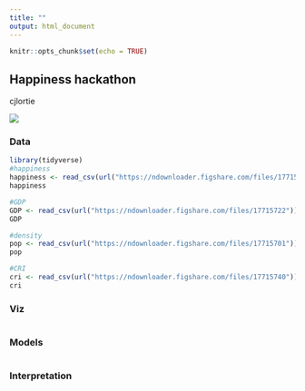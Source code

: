 ```yaml
---
title: ""
output: html_document
---
```


```r
knitr::opts_chunk$set(echo = TRUE)
```

## Happiness hackathon
cjlortie

![](./mr-robot.jpg)  

### Data
```r
library(tidyverse)
#happiness
happiness <- read_csv(url("https://ndownloader.figshare.com/files/17715713"))
happiness

#GDP
GDP <- read_csv(url("https://ndownloader.figshare.com/files/17715722"))
GDP

#density
pop <- read_csv(url("https://ndownloader.figshare.com/files/17715701"))
pop

#CRI
cri <- read_csv(url("https://ndownloader.figshare.com/files/17715740"))
cri

```


### Viz
```r

```

### Models
```r

```

### Interpretation 


